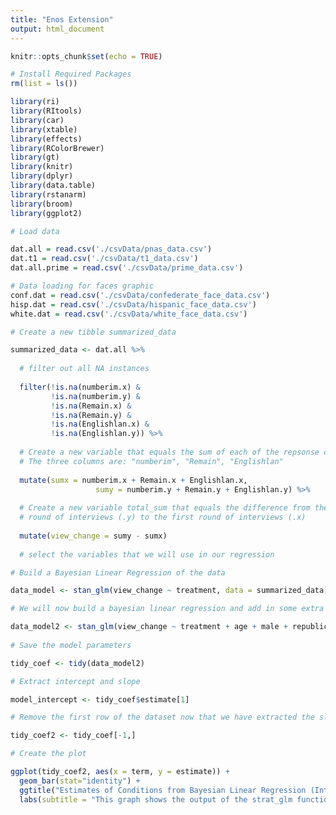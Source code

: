 ---
title: "Enos Extension"
output: html_document
---

```{r setup, include=FALSE}
knitr::opts_chunk$set(echo = TRUE)

# Install Required Packages
rm(list = ls())

library(ri)
library(RItools)
library(car)
library(xtable)
library(effects)
library(RColorBrewer)
library(gt)
library(knitr)
library(dplyr)
library(data.table)
library(rstanarm)
library(broom)
library(ggplot2)

# Load data

dat.all = read.csv('./csvData/pnas_data.csv')
dat.t1 = read.csv('./csvData/t1_data.csv')
dat.all.prime = read.csv('./csvData/prime_data.csv')

# Data loading for faces graphic
conf.dat = read.csv('./csvData/confederate_face_data.csv')
hisp.dat = read.csv('./csvData/hispanic_face_data.csv')
white.dat = read.csv('./csvData/white_face_data.csv')

```


```{r DataCreation, echo = FALSE, include = FALSE}

# Create a new tibble summarized_data

summarized_data <- dat.all %>% 
  
  # filter out all NA instances
  
  filter(!is.na(numberim.x) &
         !is.na(numberim.y) &
         !is.na(Remain.x) &
         !is.na(Remain.y) &
         !is.na(Englishlan.x) &
         !is.na(Englishlan.y)) %>% 
  
  # Create a new variable that equals the sum of each of the repsonse columns
  # The three columns are: "numberim", "Remain", "Englishlan"
  
  mutate(sumx = numberim.x + Remain.x + Englishlan.x,
                   sumy = numberim.y + Remain.y + Englishlan.y) %>% 
  
  # Create a new variable total_sum that equals the difference from the second
  # round of interviews (.y) to the first round of interviews (.x)
  
  mutate(view_change = sumy - sumx) 
  
  # select the variables that we will use in our regression

# Build a Bayesian Linear Regression of the data

data_model <- stan_glm(view_change ~ treatment, data = summarized_data)

# We will now build a bayesian linear regression and add in some extra variables

data_model2 <- stan_glm(view_change ~ treatment + age + male + republican + income + romney.voter, data = summarized_data)
  
# Save the model parameters

tidy_coef <- tidy(data_model2)

# Extract intercept and slope

model_intercept <- tidy_coef$estimate[1]

# Remove the first row of the dataset now that we have extracted the slope

tidy_coef2 <- tidy_coef[-1,]

```

```{r DataModeling, echo = FALSE}

# Create the plot

ggplot(tidy_coef2, aes(x = term, y = estimate)) +
  geom_bar(stat="identity") +
  ggtitle("Estimates of Conditions from Bayesian Linear Regression (Intercept = 1)") +
  labs(subtitle = "This graph shows the output of the strat_glm function on the projects \n dataset. It can be seen that the treatment condition has the largest impact \n of any of the given variables.")


```
